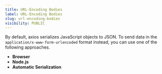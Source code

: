 ```yaml
---
title: URL-Encoding Bodies
label: URL-Encoding Bodies
slug: url-encoding-bodies
visibility: PUBLIC
---
```


By default, axios serializes JavaScript objects to JSON. To send data in the `application/x-www-form-urlencoded` format instead, you can use one of the following approaches.
- **Browser**
- **Node.js**
- **Automatic Serialization**
